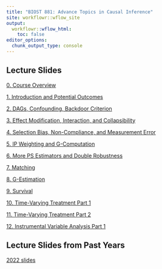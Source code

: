 ```yaml
---
title: "BIOST 881: Advance Topics in Causal Inference"
site: workflowr::wflow_site
output:
  workflowr::wflow_html:
    toc: false
editor_options:
  chunk_output_type: console
---
```


## Lecture Slides

[0. Course Overview](slides_2023/0_course_introduction.html) 

[1. Introduction and Potential Outcomes](slides_2023/1_introduction.html)

[2. DAGs, Confounding, Backdoor Criterion](slides_2023/2_dags_confounding.html)

[3. Effect Modification, Interaction, and Collapsibility](slides_2023/3_effect_modification_interaction.html)

[4. Selection Bias, Non-Compliance, and Measurement Error](slides_2023/4_selection_bias.html)

[5. IP Weighting and G-Computation](slides_2023/5_modeling1.html)

[6. More PS Estimators and Double Robustness](slides_2023/6_propensity_scores.html)

[7. Matching](slides_2023/7_matching.html)

[8. G-Estimation](slides_2023/8_g_estimation.html)

[9. Survival](slides_2023/9_survival.html)

[10. Time-Varying Treatment Part 1](slides_2023/10_time_varying_treatment_pt1.html)

[11. Time-Varying Treatment Part 2](slides_2023/11_time_varying_treatment_pt2.html)

[12. Instrumental Variable Analysis Part 1](slides_2023/12_iva_part1.html)

## Lecture Slides from Past Years

[2022 slides](slide_index_2022.html)
